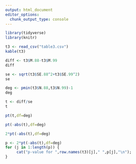 ```yaml
---
output: html_document
editor_options: 
  chunk_output_type: console
---
```



```r
library(tidyverse)
library(knitr)
```

```r
t3 <- read_csv("table3.csv")
kable(t3)

diff <- t3$M.88-t3$M.99
diff

se <- sqrt(t3$SE.88^2+t3$SE.99^2)
se

deg <- pmin(t3$N.88,t3$N.99)-1
deg

t <- diff/se
t

pt(t,df=deg)

pt(-abs(t),df=deg)

2*pt(-abs(t),df=deg)

p <- 2*pt(-abs(t),df=deg)
for (j in 1:length(p)) {
     cat("p-value for ",row.names(t3)[j]," ",p[j],"\n");
}
```

